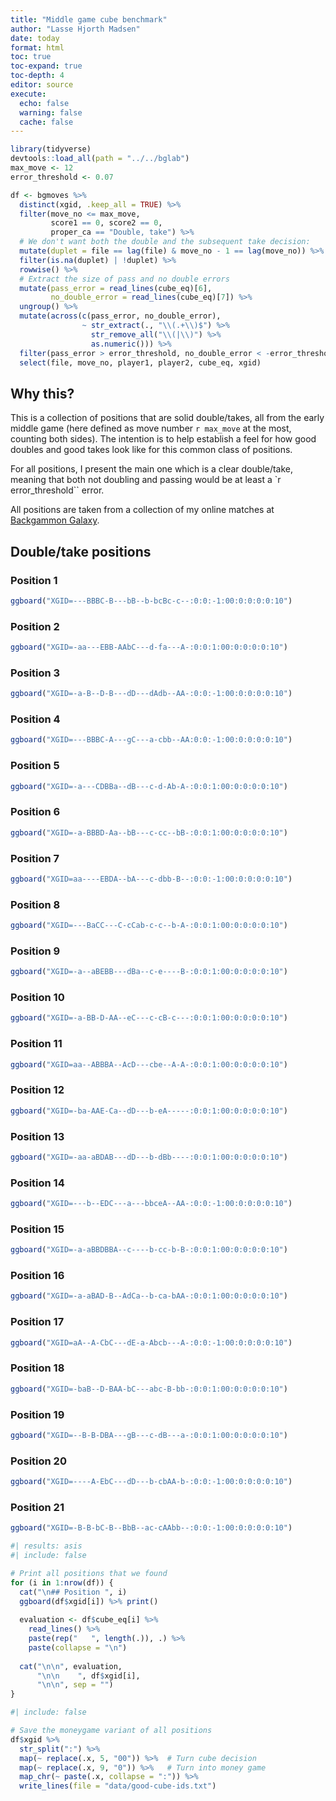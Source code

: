 ```yaml
---
title: "Middle game cube benchmark"
author: "Lasse Hjorth Madsen"
date: today 
format: html
toc: true
toc-expand: true
toc-depth: 4
editor: source
execute:
  echo: false
  warning: false
  cache: false
---
```


```r
library(tidyverse)
devtools::load_all(path = "../../bglab")
max_move <- 12
error_threshold <- 0.07
```

```r
df <- bgmoves %>% 
  distinct(xgid, .keep_all = TRUE) %>%
  filter(move_no <= max_move, 
         score1 == 0, score2 == 0, 
         proper_ca == "Double, take") %>% 
  # We don't want both the double and the subsequent take decision:
  mutate(duplet = file == lag(file) & move_no - 1 == lag(move_no)) %>% 
  filter(is.na(duplet) | !duplet) %>% 
  rowwise() %>% 
  # Extract the size of pass and no double errors
  mutate(pass_error = read_lines(cube_eq)[6],
         no_double_error = read_lines(cube_eq)[7]) %>% 
  ungroup() %>% 
  mutate(across(c(pass_error, no_double_error), 
                ~ str_extract(., "\\(.+\\)$") %>% 
                  str_remove_all("\\(|\\)") %>% 
                  as.numeric())) %>% 
  filter(pass_error > error_threshold, no_double_error < -error_threshold) %>% 
  select(file, move_no, player1, player2, cube_eq, xgid)  
```

## Why this?

This is a collection of positions that are solid double/takes, all from the early middle game (here defined as move number `r max_move` at the most, counting both sides). The intention is to help establish a feel for how good doubles and good takes look like for this common class of positions.

For all positions, I present the main one which is a clear double/take, meaning that both not doubling and passing would be at least a `r error_threshold`` error.

All positions are taken from a collection of my online matches at [Backgammon Galaxy](play.backgammongalaxy.com).

## Double/take positions

### Position 1
```r
ggboard("XGID=---BBBC-B---bB--b-bcBc-c--:0:0:-1:00:0:0:0:0:10")
```

### Position 2
```r
ggboard("XGID=-aa---EBB-AAbC---d-fa---A-:0:0:1:00:0:0:0:0:10")
```

### Position 3
```r
ggboard("XGID=-a-B--D-B---dD---dAdb--AA-:0:0:-1:00:0:0:0:0:10")
```

### Position 4
```r
ggboard("XGID=---BBBC-A---gC---a-cbb--AA:0:0:-1:00:0:0:0:0:10")
```

### Position 5
```r
ggboard("XGID=-a---CDBBa--dB---c-d-Ab-A-:0:0:1:00:0:0:0:0:10")
```

### Position 6
```r
ggboard("XGID=-a-BBBD-Aa--bB---c-cc--bB-:0:0:1:00:0:0:0:0:10")
```

### Position 7
```r
ggboard("XGID=aa----EBDA--bA---c-dbb-B--:0:0:-1:00:0:0:0:0:10")
```

### Position 8
```r
ggboard("XGID=---BaCC---C-cCab-c-c--b-A-:0:0:1:00:0:0:0:0:10")
```

### Position 9
```r
ggboard("XGID=-a--aBEBB---dBa--c-e----B-:0:0:1:00:0:0:0:0:10")
```

### Position 10
```r
ggboard("XGID=-a-BB-D-AA--eC---c-cB-c---:0:0:1:00:0:0:0:0:10")
```

### Position 11
```r
ggboard("XGID=aa--ABBBA--AcD---cbe--A-A-:0:0:1:00:0:0:0:0:10")
```

### Position 12
```r
ggboard("XGID=-ba-AAE-Ca--dD---b-eA-----:0:0:1:00:0:0:0:0:10")
```

### Position 13
```r
ggboard("XGID=-aa-aBDAB---dD---b-dBb----:0:0:1:00:0:0:0:0:10")
```

### Position 14
```r
ggboard("XGID=---b--EDC---a---bbceA--AA-:0:0:-1:00:0:0:0:0:10")
```

### Position 15
```r
ggboard("XGID=-a-aBBDBBA--c----b-cc-b-B-:0:0:1:00:0:0:0:0:10")
```

### Position 16
```r
ggboard("XGID=-a-aBAD-B--AdCa--b-ca-bAA-:0:0:1:00:0:0:0:0:10")
```

### Position 17
```r
ggboard("XGID=aA--A-CbC---dE-a-Abcb---A-:0:0:-1:00:0:0:0:0:10")
```

### Position 18
```r
ggboard("XGID=-baB--D-BAA-bC---abc-B-bb-:0:0:1:00:0:0:0:0:10")
```

### Position 19
```r
ggboard("XGID=--B-B-DBA---gB---c-dB---a-:0:0:1:00:0:0:0:0:10")
```

### Position 20
```r
ggboard("XGID=----A-EbC---dD---b-cbAA-b-:0:0:-1:00:0:0:0:0:10")
```

### Position 21
```r
ggboard("XGID=-B-B-bC-B--BbB--ac-cAAbb--:0:0:-1:00:0:0:0:0:10")
```


```r
#| results: asis
#| include: false

# Print all positions that we found
for (i in 1:nrow(df)) {
  cat("\n## Position ", i)
  ggboard(df$xgid[i]) %>% print()
  
  evaluation <- df$cube_eq[i] %>% 
    read_lines() %>% 
    paste(rep("   ", length(.)), .) %>% 
    paste(collapse = "\n")
  
  cat("\n\n", evaluation, 
      "\n\n    ", df$xgid[i], 
      "\n\n", sep = "")
}
```

```r
#| include: false

# Save the moneygame variant of all positions 
df$xgid %>% 
  str_split(":") %>% 
  map(~ replace(.x, 5, "00")) %>%  # Turn cube decision
  map(~ replace(.x, 9, "0")) %>%   # Turn into money game
  map_chr(~ paste(.x, collapse = ":")) %>% 
  write_lines(file = "data/good-cube-ids.txt")
```

